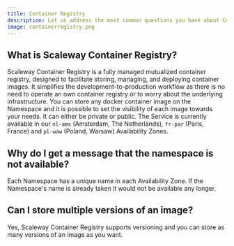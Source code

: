 ```yaml
---
title: Container Registry
description: Let us address the most common questions you have about Container Registry.
image: containerregistry.png
---
```


## What is Scaleway Container Registry?

Scaleway Container Registry is a fully managed mutualized container registry, designed to facilitate storing, managing, and deploying container images. It simplifies the development-to-production workflow as there is no need to operate an own container registry or to worry about the underlying infrastructure.
You can store any docker container image on the Namespace and it is possible to set the visibility of each image towards your needs. It can either be private or public.
The Service is currently available in our `nl-ams` (Amsterdam, The Netherlands), `fr-par` (Paris, France) and `pl-waw` (Poland, Warsaw) Availability Zones.

## Why do I get a message that the namespace is not available?

Each Namespace has a unique name in each Availability Zone. If the Namespace's name is already taken it would not be available any longer.

## Can I store multiple versions of an image?

Yes, Scaleway Container Registry supports versioning and you can store as many versions of an image as you want.
